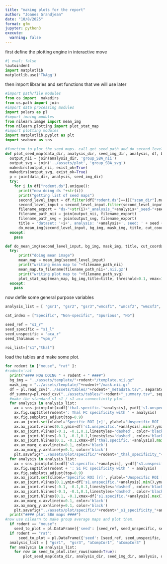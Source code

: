 ```yaml
---
title: "making plots for the report"
author: "Joanes Grandjean"
date: "10/8/2025"
format: gfm
jupyter: python3
execute: 
  warning: false
---
```



first define the plotting engine in interactive move
```python
#| eval: false
%autoindent 
import matplotlib
matplotlib.use('TkAgg') 

```

then import libraries and set functions that we will use later
```python
#import path/file modules
from os import  makedirs
from os.path import join 
#import data processing modules
import polars as pl
#import imaing modules
from nilearn.image import mean_img
from nilearn.plotting import plot_stat_map
#import plotting modules
import matplotlib.pyplot as plt
import seaborn as sns

#function to plot the seed maps. call get_seed_path and do_second_level
def plot_seed_map(data_dir, analysis_dir, seed_img_dir, analysis, df, bg_img, mask_img,seed,cut_coords):
  output_nii = join(analysis_dir, 'group_SBA_nii')
  output_svg = join('../assets/plot', 'group_SBA_svg')
  makedirs(output_nii, exist_ok=True)
  makedirs(output_svg, exist_ok=True)
  p = join(data_dir, analysis, seed_img_dir)
  try:
    for i in df["rodent.ds"].unique():
      print("now doing ds "+str(i))
      print("getting list of seed maps")
      second_level_input = df.filter(df["rodent.ds"]==i)["scan_dir"].map_elements(lambda x: get_seed_path(p, x, seed))
      second_level_input = second_level_input.filter(second_level_input.is_not_null())
      filename_export = "ds-"+str(i)+"_analysis_"+analysis+"_seed-"+seed
      filename_path_nii = join(output_nii, filename_export)
      filename_path_svg = join(output_svg, filename_export)
      title = 'dataset: '+i+', analysis: '+analysis+', seed: ' + seed + ', n = '+ str(len(second_level_input))
      do_mean_img(second_level_input, bg_img, mask_img, title, cut_coords, filename_path_nii, filename_path_svg)
  except:
    pass

def do_mean_img(second_level_input, bg_img, mask_img, title, cut_coords, filename_path_nii, filename_path_svg):
  try:
      print("doing mean image")
      mean_map = mean_img(second_level_input)
      print("writing mean map to "+filename_path_nii)
      mean_map.to_filename(filename_path_nii+'.nii.gz')
      print("writing plot map to "+filename_path_svg)
      plot_stat_map(mean_map, bg_img,title=title, threshold=0.1, vmax=1, symmetric_cbar=True, cmap='coolwarm',  black_bg=False, cut_coords=cut_coords,output_file=filename_path_svg+'.svg')
  except:
    pass

```

now defile some general purpose variables
```python
analysis_list = [ "gsr1", "gsr2", "gsr3","wmcsf1", "wmcsf2", "wmcsf3", "aCompCor1", "aCompCor2", "aCompCor3" ]  

cat_index = ["Specific", "Non-specific", "Spurious", "No"]

seed_ref = "s1_r"
seed_specific = "s1_l"
seed_unspecific = "aca_r"
seed_thalamus = "vpm_r"

roi_list=["s1","thal"]
```

load the tables and make some plot. 
```python
for rodent in ["mouse", "rat" ]:
#rodent='rat'
  print("#### NOW DOING " + rodent + " ####")
  bg_img = "../assets/template/"+rodent+"/template.nii.gz"
  mask_img = "../assets/template/"+rodent+"/mask.nii.gz"
  df = pl.read_csv("../assets/tables/"+rodent+"_metadata.tsv", separator="\t")
  df_summary=pl.read_csv("../assets/tables/"+rodent+"_summary.tsv", separator="\t")
  #make the standard s1-s1 / s1-aca connectivity plot.   
  for analysis in analysis_list:
    ax = sns.jointplot(x=df['thal.specific.'+analysis], y=df['s1.unspecific.'+analysis])
    ax.fig.suptitle(rodent+': Thal FC specificity with ' + analysis)
    ax.fig.subplots_adjust(top=0.9)
    ax.ax_joint.set(xlabel='Specific ROI [r]', ylabel='Unspecific ROI [r]')
    ax.ax_joint.vlines(0.1,ymin=df['s1.unspecific.'+analysis].min(),ymax=df['s1.unspecific.'+analysis].max(),linestyles='dashed', color='black')
    ax.ax_joint.vlines(-0.1, -0.1,0.1,linestyles='dashed', color='black')
    ax.ax_joint.hlines(-0.1, -0.1,0.1,linestyles='dashed', color='black')
    ax.ax_joint.hlines(0.1, -0.1,xmax=df['thal.specific.'+analysis].max(),linestyles='dashed', color='black')
    ax.ax_marg_x.axvline(x=0.1, color='black')
    ax.ax_marg_y.axhline(y=0.1, color='black')
    plt.savefig("../assets/plot/specific/"+rodent+"_thal_specificity_"+analysis+".svg")
  for analysis in analysis_list:
    ax = sns.jointplot(x=df['s1.specific.'+analysis], y=df['s1.unspecific.'+analysis])
    ax.fig.suptitle(rodent + ': S1 FC specificity with ' + analysis)
    ax.fig.subplots_adjust(top=0.9)
    ax.ax_joint.set(xlabel='Specific ROI [r]', ylabel='Unspecific ROI [r]')
    ax.ax_joint.vlines(0.1,ymin=df['s1.unspecific.'+analysis].min(),ymax=df['s1.unspecific.'+analysis].max(),linestyles='dashed', color='black')
    ax.ax_joint.vlines(-0.1, -0.1,0.1,linestyles='dashed', color='black')
    ax.ax_joint.hlines(-0.1, -0.1,0.1,linestyles='dashed', color='black')
    ax.ax_joint.hlines(0.1, -0.1,xmax=df['s1.specific.'+analysis].max(),linestyles='dashed', color='black')
    ax.ax_marg_x.axvline(x=0.1, color='black')
    ax.ax_marg_y.axhline(y=0.1, color='black')
    plt.savefig("../assets/plot/specific/"+rodent+"_s1_specificity_"+analysis+".svg")
  print("#### plot SBA maps ####")
#now use nilearn to make group average maps and plot them. 
  if rodent == "mouse": 
    seed_to_plot = pl.DataFrame({'seed': [seed_ref, seed_unspecific, seed_thalamus], 'cut_coords': [(3,1,2.5), (0.2,3.2,2.4), (1.6, 0.4, 0.6)]}, strict=False)
  if rodent == "rat": 
      seed_to_plot = pl.DataFrame({'seed': [seed_ref, seed_unspecific, seed_thalamus], 'cut_coords': [(4.6,-1.6,4.7), (0.3,1,4.5), (2.5, -2.5, 2)]}, strict=False)
  analysis_list = [ "gsr1",  "gsr3", "aCompCor1", "aCompCor3" ]  
  for analysis in analysis_list:
    for row in seed_to_plot.iter_rows(named=True):
        plot_seed_map(data_dir, analysis_dir, seed_img_dir, analysis, df, bg_img, mask_img,row["seed"],row["cut_coords"])
```

